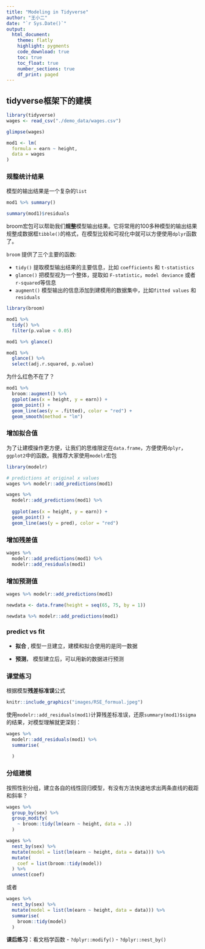 ```yaml
---
title: "Modeling in Tidyverse"
author: "王小二"
date: "`r Sys.Date()`"
output: 
  html_document:
    theme: flatly
    highlight: pygments
    code_download: true
    toc: true
    toc_float: true
    number_sections: true
    df_print: paged
---
```






## tidyverse框架下的建模


```r
library(tidyverse)
wages <- read_csv("./demo_data/wages.csv")

glimpse(wages)
```



```r
mod1 <- lm(
  formula = earn ~ height,
  data = wages
)
```



### 规整统计结果

模型的输出结果是一个复杂的`list`

```r
mod1 %>% summary()
```


```r
summary(mod1)$residuals
```


broom宏包可以帮助我们**规整**模型输出结果。它将常用的100多种模型的输出结果规整成数据框`tibble()`的格式，在模型比较和可视化中就可以方便使用`dplyr`函数了。

`broom` 提供了三个主要的函数:

- `tidy()` 提取模型输出结果的主要信息，比如 `coefficients` 和 `t-statistics`
- `glance()` 把模型视为一个整体，提取如 `F-statistic`，`model deviance` 或者 `r-squared`等信息
- `augment()` 模型输出的信息添加到建模用的数据集中，比如`fitted values` 和 `residuals` 


```r
library(broom)

mod1 %>% 
  tidy() %>% 
  filter(p.value < 0.05)
```



```r
mod1 %>% glance()
```



```r
mod1 %>%
  glance() %>%
  select(adj.r.squared, p.value)
```


为什么红色不在了？
```r
mod1 %>% 
  broom::augment() %>%
  ggplot(aes(x = height, y = earn)) +
  geom_point() +
  geom_line(aes(y = .fitted), color = "red") +
  geom_smooth(method = "lm")
```






### 增加拟合值

为了让建模操作更方便，让我们的思维限定在`data.frame`，方便使用`dplyr`，`ggplot2`中的函数。我推荐大家使用`modelr`宏包

```r
library(modelr)
```


```r
# predictions at original x values
wages %>% modelr::add_predictions(mod1)
```


```r
wages %>% 
  modelr::add_predictions(mod1) %>% 
  
  ggplot(aes(x = height, y = earn)) +
  geom_point() +
  geom_line(aes(y = pred), color = "red") 
```



### 增加残差值
```r
wages %>% 
  modelr::add_predictions(mod1) %>%
  modelr::add_residuals(mod1)
```


### 增加预测值

```r
wages %>% modelr::add_predictions(mod1)
```


```r
newdata <- data.frame(height = seq(65, 75, by = 1))

newdata %>% modelr::add_predictions(mod1)
```



### predict vs fit

- **拟合** , 模型一旦建立，建模和拟合使用的是同一数据

- **预测**， 模型建立后，可以用新的数据进行预测



### 课堂练习

根据模型**残差标准误**公式

```r
knitr::include_graphics("images/RSE_formual.jpeg")
```

使用`modelr::add_residuals(mod1)`计算残差标准误，还原`summary(mod1)$sigma`的结果，对模型理解就更深刻：

```r
wages %>%
  modelr::add_residuals(mod1) %>% 
  summarise(
    
  )
```



### 分组建模

按照性别分组，建立各自的线性回归模型，有没有方法快速地求出两条直线的截距和斜率？

```r
wages %>%
  group_by(sex) %>%
  group_modify(
    ~ broom::tidy(lm(earn ~ height, data = .))
  )
```





```r
wages %>%
  nest_by(sex) %>%
  mutate(model = list(lm(earn ~ height, data = data))) %>%
  mutate(
    coef = list(broom::tidy(model))
  ) %>% 
  unnest(coef)
```


或者
```r
wages %>%
  nest_by(sex) %>%
  mutate(model = list(lm(earn ~ height, data = data))) %>%
  summarise(
    broom::tidy(model)
  ) 
```


**课后练习**：看文档学函数
- `?dplyr::modify()`
- `?dplyr::nest_by()`


